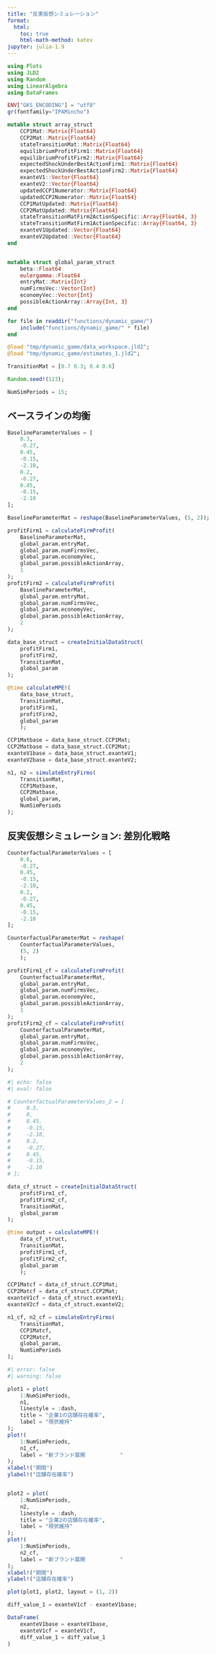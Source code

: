 ```yaml
---
title: "反実仮想シミュレーション"
format:
  html:
    toc: true
    html-math-method: katex
jupyter: julia-1.9
---
```


```julia
using Plots
using JLD2
using Random
using LinearAlgebra
using DataFrames

ENV["GKS_ENCODING"] = "utf8"
gr(fontfamily="IPAMincho")
```

```julia
mutable struct array_struct
    CCP1Mat::Matrix{Float64}
    CCP2Mat::Matrix{Float64}
    stateTransitionMat::Matrix{Float64}
    equilibriumProfitFirm1::Matrix{Float64}
    equilibriumProfitFirm2::Matrix{Float64}
    expectedShockUnderBestActionFirm1::Matrix{Float64}
    expectedShockUnderBestActionFirm2::Matrix{Float64}
    exanteV1::Vector{Float64}
    exanteV2::Vector{Float64}
    updatedCCP1Numerator::Matrix{Float64}
    updatedCCP2Numerator::Matrix{Float64}
    CCP1MatUpdated::Matrix{Float64}
    CCP2MatUpdated::Matrix{Float64}
    stateTransitionMatFirm2ActionSpecific::Array{Float64, 3}
    stateTransitionMatFirm1ActionSpecific::Array{Float64, 3}
    exanteV1Updated::Vector{Float64}
    exanteV2Updated::Vector{Float64}
end


mutable struct global_param_struct
    beta::Float64
    eulergamma::Float64
    entryMat::Matrix{Int}
    numFirmsVec::Vector{Int}
    economyVec::Vector{Int}
    possibleActionArray::Array{Int, 3}
end

```

```julia
for file in readdir("functions/dynamic_game/")
    include("functions/dynamic_game/" * file)
end
```

```julia
@load "tmp/dynamic_game/data_workspace.jld2";
@load "tmp/dynamic_game/estimates_1.jld2";
```

```julia

TransitionMat = [0.7 0.3; 0.4 0.6]

Random.seed!(123);

NumSimPeriods = 15;

```

## ベースラインの均衡

```julia

BaselineParameterValues = [
    0.3,
    -0.27,
    0.45,
    -0.15,
    -2.10,
    0.2,
    -0.27,
    0.45,
    -0.15,
    -2.10
];

BaselineParameterMat = reshape(BaselineParameterValues, (5, 2));
```  


```julia
profitFirm1 = calculateFirmProfit(
    BaselineParameterMat,
    global_param.entryMat,
    global_param.numFirmsVec,
    global_param.economyVec,
    global_param.possibleActionArray,
    1
);
profitFirm2 = calculateFirmProfit(
    BaselineParameterMat,
    global_param.entryMat,
    global_param.numFirmsVec,
    global_param.economyVec,
    global_param.possibleActionArray,
    2
);

```

```julia

data_base_struct = createInitialDataStruct(
    profitFirm1,
    profitFirm2,
    TransitionMat,
    global_param
);

```

```julia

@time calculateMPE!(
    data_base_struct,
    TransitionMat, 
    profitFirm1, 
    profitFirm2, 
    global_param
    );

CCP1Matbase = data_base_struct.CCP1Mat;
CCP2Matbase = data_base_struct.CCP2Mat;
exanteV1base = data_base_struct.exanteV1;
exanteV2base = data_base_struct.exanteV2;
```

```julia

n1, n2 = simulateEntryFirms(
    TransitionMat,
    CCP1Matbase,
    CCP2Matbase,
    global_param,
    NumSimPeriods
);


```

## 反実仮想シミュレーション: 差別化戦略

```julia

CounterfactualParameterValues = [
    0.6,
    -0.27,
    0.45,
    -0.15,
    -2.10,
    0.2,
    -0.27,
    0.45,
    -0.15,
    -2.10
];

CounterfactualParameterMat = reshape(
    CounterfactualParameterValues, 
    (5, 2)
    );

profitFirm1_cf = calculateFirmProfit(
    CounterfactualParameterMat,
    global_param.entryMat,
    global_param.numFirmsVec,
    global_param.economyVec,
    global_param.possibleActionArray,
    1
);
profitFirm2_cf = calculateFirmProfit(
    CounterfactualParameterMat,
    global_param.entryMat,
    global_param.numFirmsVec,
    global_param.economyVec,
    global_param.possibleActionArray,
    2
);

```

```julia
#| echo: false
#| eval: false

# CounterfactualParameterValues_2 = [
#     0.3,
#     0,
#     0.45,
#     -0.15,
#     -2.10,
#     0.2,
#     -0.27,
#     0.45,
#     -0.15,
#     -2.10
# ];

```

```julia

data_cf_struct = createInitialDataStruct(
    profitFirm1_cf,
    profitFirm2_cf,
    TransitionMat,
    global_param
);

@time output = calculateMPE!(
    data_cf_struct,
    TransitionMat,
    profitFirm1_cf,
    profitFirm2_cf,
    global_param
    );

CCP1Matcf = data_cf_struct.CCP1Mat;
CCP2Matcf = data_cf_struct.CCP2Mat;
exanteV1cf = data_cf_struct.exanteV1;
exanteV2cf = data_cf_struct.exanteV2;

```

```julia

n1_cf, n2_cf = simulateEntryFirms(
    TransitionMat,
    CCP1Matcf,
    CCP2Matcf,
    global_param,
    NumSimPeriods
);

```

```julia
#| error: false
#| warning: false

plot1 = plot(
    1:NumSimPeriods,
    n1,
    linestyle = :dash,
    title = "企業1の店舗存在確率",
    label = "現状維持"
);
plot!(
    1:NumSimPeriods,
    n1_cf,
    label = "新ブランド展開           "
);
xlabel!("期間")
ylabel!("店舗存在確率")


plot2 = plot(
    1:NumSimPeriods,
    n2,
    linestyle = :dash,
    title = "企業2の店舗存在確率",
    label = "現状維持"
);
plot!(
    1:NumSimPeriods,
    n2_cf,
    label = "新ブランド展開           "
);
xlabel!("期間")
ylabel!("店舗存在確率")

plot(plot1, plot2, layout = (1, 2))

```

```julia
diff_value_1 = exanteV1cf - exanteV1base;

DataFrame(
    exanteV1base = exanteV1base,
    exanteV1cf = exanteV1cf,
    diff_value_1 = diff_value_1
)

```
